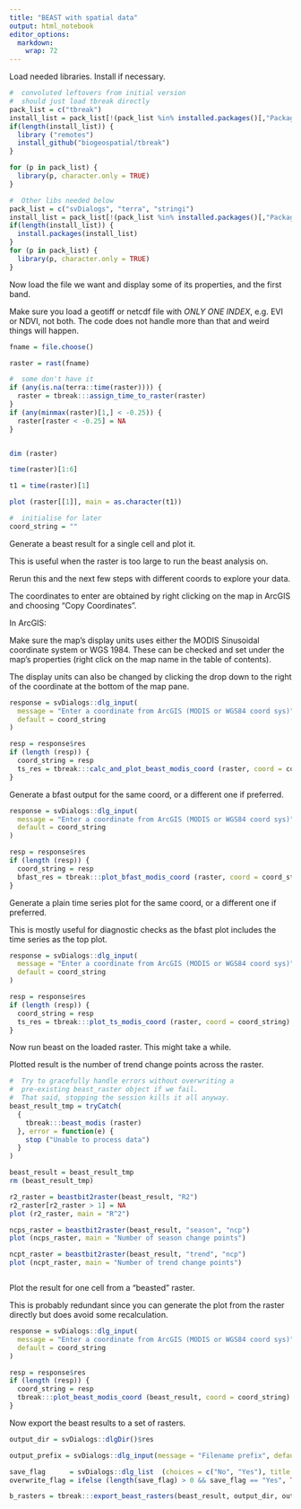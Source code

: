 ```yaml
---
title: "BEAST with spatial data"
output: html_notebook
editor_options: 
  markdown: 
    wrap: 72
---
```


Load needed libraries. Install if necessary.

```r

#  convoluted leftovers from initial version
#  should just load tbreak directly
pack_list = c("tbreak")
install_list = pack_list[!(pack_list %in% installed.packages()[,"Package"])]
if(length(install_list)) {
  library ("remotes")
  install_github("biogeospatial/tbreak")
}

for (p in pack_list) {
  library(p, character.only = TRUE)
}

#  Other libs needed below
pack_list = c("svDialogs", "terra", "stringi")
install_list = pack_list[!(pack_list %in% installed.packages()[,"Package"])]
if(length(install_list)) {
  install.packages(install_list)
}
for (p in pack_list) {
  library(p, character.only = TRUE)
}


```

Now load the file we want and display some of its properties, and the
first band.

Make sure you load a geotiff or netcdf file with *ONLY ONE INDEX*, e.g.
EVI or NDVI, not both. The code does not handle more than that and weird
things will happen.

```r

fname = file.choose()

raster = rast(fname)

#  some don't have it 
if (any(is.na(terra::time(raster)))) {
  raster = tbreak:::assign_time_to_raster(raster)
}
if (any(minmax(raster)[1,] < -0.25)) {
  raster[raster < -0.25] = NA
}


dim (raster)

time(raster)[1:6]

t1 = time(raster)[1]

plot (raster[[1]], main = as.character(t1))

#  initialise for later
coord_string = ""

```
Generate a beast result for a single cell and plot it.  

This is useful when the raster is too large to run the beast analysis on. 

Rerun this and the next few steps with different coords to explore your data.

The coordinates to enter are obtained by right clicking on the map in
ArcGIS and choosing "Copy Coordinates".

In ArcGIS:

Make sure the map's display units uses either the MODIS Sinusoidal coordinate 
system or WGS 1984. These can be checked and set under the map's properties 
(right click on the map name in the table of contents). 

The display units can also be changed by clicking the drop down to the
right of the coordinate at the bottom of the map pane.


```r

response = svDialogs::dlg_input(
  message = "Enter a coordinate from ArcGIS (MODIS or WGS84 coord sys)", 
  default = coord_string
)

resp = response$res
if (length (resp)) {
  coord_string = resp
  ts_res = tbreak:::calc_and_plot_beast_modis_coord (raster, coord = coord_string)
}


```


Generate a bfast output for the same coord, or a different one if preferred.

```r

response = svDialogs::dlg_input(
  message = "Enter a coordinate from ArcGIS (MODIS or WGS84 coord sys)", 
  default = coord_string
)

resp = response$res
if (length (resp)) {
  coord_string = resp
  bfast_res = tbreak:::plot_bfast_modis_coord (raster, coord = coord_string, h=1/7)
}


```
Generate a plain time series plot for the same coord, or a different 
one if preferred.

This is mostly useful for diagnostic checks as the bfast plot 
includes the time series as the top plot.  

```r

response = svDialogs::dlg_input(
  message = "Enter a coordinate from ArcGIS (MODIS or WGS84 coord sys)", 
  default = coord_string
)

resp = response$res
if (length (resp)) {
  coord_string = resp
  ts_res = tbreak:::plot_ts_modis_coord (raster, coord = coord_string)
}


```


Now run beast on the loaded raster. This might take a while.

Plotted result is the number of trend change points across the raster.

```r

#  Try to gracefully handle errors without overwriting a
#  pre-existing beast_raster object if we fail.
#  That said, stopping the session kills it all anyway.
beast_result_tmp = tryCatch(
  {
    tbreak:::beast_modis (raster)
  }, error = function(e) {
    stop ("Unable to process data")
  }
)

beast_result = beast_result_tmp
rm (beast_result_tmp)

r2_raster = beastbit2raster(beast_result, "R2")
r2_raster[r2_raster > 1] = NA
plot (r2_raster, main = "R^2")

ncps_raster = beastbit2raster(beast_result, "season", "ncp")
plot (ncps_raster, main = "Number of season change points")

ncpt_raster = beastbit2raster(beast_result, "trend", "ncp")
plot (ncpt_raster, main = "Number of trend change points")



```


Plot the result for one cell from a "beasted" raster.  

This is probably redundant since you can generate the plot from the
raster directly but does avoid some recalculation.



```r


response = svDialogs::dlg_input(
  message = "Enter a coordinate from ArcGIS (MODIS or WGS84 coord sys)",
  default = coord_string
)

resp = response$res
if (length (resp)) {
  coord_string = resp
  tbreak:::plot_beast_modis_coord (beast_result, coord = coord_string)
}


```

Now export the beast results to a set of rasters.

```r

output_dir = svDialogs::dlgDir()$res

output_prefix = svDialogs::dlg_input(message = "Filename prefix", default="")$res

save_flag      = svDialogs::dlg_list  (choices = c("No", "Yes"), title = "Overwrite existing files?")$res
overwrite_flag = ifelse (length(save_flag) > 0 && save_flag == "Yes", TRUE, FALSE)

b_rasters = tbreak:::export_beast_rasters(beast_result, output_dir, output_prefix, overwrite_flag)


```

